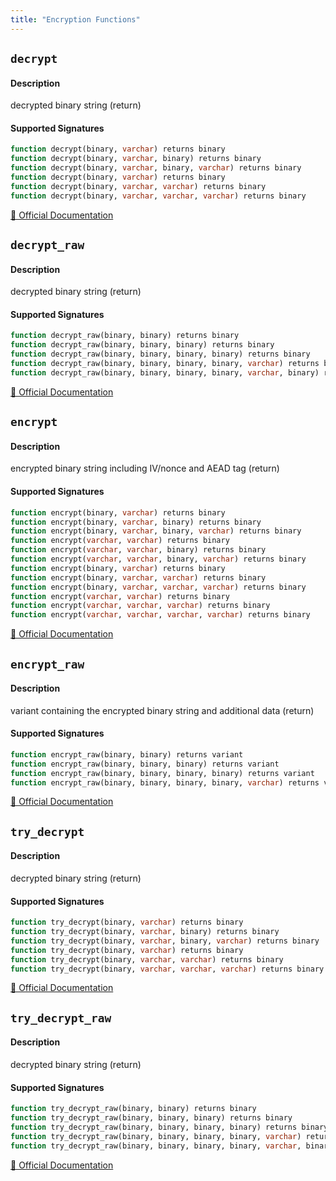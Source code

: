 ```yaml
---
title: "Encryption Functions"
---
```



## `decrypt`

#### Description
decrypted binary string (return)
#### Supported Signatures
```sql
function decrypt(binary, varchar) returns binary
function decrypt(binary, varchar, binary) returns binary
function decrypt(binary, varchar, binary, varchar) returns binary
function decrypt(binary, varchar) returns binary
function decrypt(binary, varchar, varchar) returns binary
function decrypt(binary, varchar, varchar, varchar) returns binary
```
[🔗 Official Documentation](https://docs.snowflake.com/en/sql-reference/functions/decrypt)

## `decrypt_raw`

#### Description
decrypted binary string (return)
#### Supported Signatures
```sql
function decrypt_raw(binary, binary) returns binary
function decrypt_raw(binary, binary, binary) returns binary
function decrypt_raw(binary, binary, binary, binary) returns binary
function decrypt_raw(binary, binary, binary, binary, varchar) returns binary
function decrypt_raw(binary, binary, binary, binary, varchar, binary) returns binary
```
[🔗 Official Documentation](https://docs.snowflake.com/en/sql-reference/functions/decrypt_raw)

## `encrypt`

#### Description
encrypted binary string including IV/nonce and AEAD tag (return)
#### Supported Signatures
```sql
function encrypt(binary, varchar) returns binary
function encrypt(binary, varchar, binary) returns binary
function encrypt(binary, varchar, binary, varchar) returns binary
function encrypt(varchar, varchar) returns binary
function encrypt(varchar, varchar, binary) returns binary
function encrypt(varchar, varchar, binary, varchar) returns binary
function encrypt(binary, varchar) returns binary
function encrypt(binary, varchar, varchar) returns binary
function encrypt(binary, varchar, varchar, varchar) returns binary
function encrypt(varchar, varchar) returns binary
function encrypt(varchar, varchar, varchar) returns binary
function encrypt(varchar, varchar, varchar, varchar) returns binary
```
[🔗 Official Documentation](https://docs.snowflake.com/en/sql-reference/functions/encrypt)

## `encrypt_raw`

#### Description
variant containing the encrypted binary string and additional data (return)
#### Supported Signatures
```sql
function encrypt_raw(binary, binary) returns variant
function encrypt_raw(binary, binary, binary) returns variant
function encrypt_raw(binary, binary, binary, binary) returns variant
function encrypt_raw(binary, binary, binary, binary, varchar) returns variant
```
[🔗 Official Documentation](https://docs.snowflake.com/en/sql-reference/functions/encrypt_raw)

## `try_decrypt`

#### Description
decrypted binary string (return)
#### Supported Signatures
```sql
function try_decrypt(binary, varchar) returns binary
function try_decrypt(binary, varchar, binary) returns binary
function try_decrypt(binary, varchar, binary, varchar) returns binary
function try_decrypt(binary, varchar) returns binary
function try_decrypt(binary, varchar, varchar) returns binary
function try_decrypt(binary, varchar, varchar, varchar) returns binary
```
[🔗 Official Documentation](https://docs.snowflake.com/en/sql-reference/functions/try_decrypt)

## `try_decrypt_raw`

#### Description
decrypted binary string (return)
#### Supported Signatures
```sql
function try_decrypt_raw(binary, binary) returns binary
function try_decrypt_raw(binary, binary, binary) returns binary
function try_decrypt_raw(binary, binary, binary, binary) returns binary
function try_decrypt_raw(binary, binary, binary, binary, varchar) returns binary
function try_decrypt_raw(binary, binary, binary, binary, varchar, binary) returns binary
```
[🔗 Official Documentation](https://docs.snowflake.com/en/sql-reference/functions/try_decrypt_raw)


